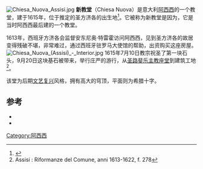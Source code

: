 [[Image:Chiesa_Nuova_Assisi.jpg|thumb]]
'''新教堂'''（Chiesa Nuova）是意大利[[阿西西|阿西西]]的一个教堂，建于1615年，位于推定的圣方济各的出生地<ref>{{Cite web |url=http://www.ofm.org.mt/fsc/Birth_of_St_Francis.pdf. |title=The Birth of St. Francis |access-date=2016-08-26 |archive-date=2006-01-17 |archive-url=https://web.archive.org/web/20060117081142/http://ofm.org.mt/fsc/Birth_of_St_Francis.pdf |dead-url=yes }}</ref>。它被称为新教堂是因为，它是当时阿西西最后建的一个教堂。

1613年，西班牙方济各会监督安东尼奥·特雷霍访问阿西西，见到圣方济各的故居变得残破不堪，非常难过，通过西班牙驻罗马大使馆的帮助，出资购买这座房屋。
[[Image:Chiesa_Nuova_(Assisi)_-_Interior.jpg|thumb]]
1615年7月10日教宗祝圣了第一块石头，9月20日这块基石被带来，举行庄严的游行，从[[圣路斐乐主教座堂|圣路斐乐主教座堂]]到建筑工地<ref>Assisi : Riformanze del Comune, anni 1613-1622, f. 278</ref>。

该堂为后期[[文艺复兴|文艺复兴]]风格，拥有高大的穹顶，平面则为希腊十字。

== 参考 ==
{{reflist}}
*{{cite book|last=Bellucci|first=Gualtiero|year=2005|title=Assisi, Heart of the World|location=Assisi|publisher=Edizioni Porziuncola}}
*{{cite book|last=Costantino|first=Troiano|author2=Alfonso Pompei|title=Illustrated guide of Assisi|publisher=Casa Editrice Francescana dei Fratei Minori Conventuali|location=Assisi}}
{{coord|43.0704|N|12.6153|E|source:wikidata-and-enwiki-cat-tree_region:IT|display=title}}
[[Category:阿西西|Category:阿西西]]